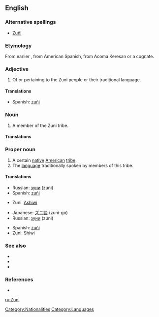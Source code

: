 {{see|zuñi|Zuñi}}
{{wikipedia}}
==English==

===Alternative spellings===
*[[Zuñi]]

===Etymology===
From earlier {{term|Zuñi}}, from American Spanish, from Acoma Keresan {{term|sɨ̂‧ni||sc=Latn}} or a cognate.

===Adjective===
{{en-adj|-}}

# Of or pertaining to the Zuni people or their traditional language.

====Translations====
{{trans-top|Of the Zuni people or their language}}
* Spanish: [[zuñi]]
{{trans-mid}}
{{trans-bottom}}

===Noun===
{{en-noun}}

# A member of the Zuni tribe.

====Translations====
{{trans-top|A member of the Zuni tribe}}
{{trans-mid}}
{{trans-bottom}}

===Proper noun===
{{en-proper noun}}

# A certain [[native]] [[American]] [[tribe]].
# The [[language]] traditionally spoken by members of this tribe.

====Translations====
{{trans-top|native American tribe}}
*Russian: [[зуни]] (zúni)
*Spanish: [[zuñi]] {{m}}
{{trans-mid}}
*Zuni: [[Ashiwi]]
{{trans-bottom}}

{{trans-top|language}}
*Japanese: [[ズニ語]] (zuni-go)
*Russian: [[зуни]] (zúni)
{{trans-mid}}
*Spanish: [[zuñi]] {{m}}
*Zuni: [[Shiwi]]
{{trans-bottom}}

===See also===
*{{langcat}}
*{{pedialite|Zuni}}
*{{pedialite|Zuni language}}
{{ethnologue|code=zun}}

===References===
* {{R:Dictionary.com|Zuni}}

[[Category:Nationalities]]
[[Category:Languages]]

[[ru:Zuni]]